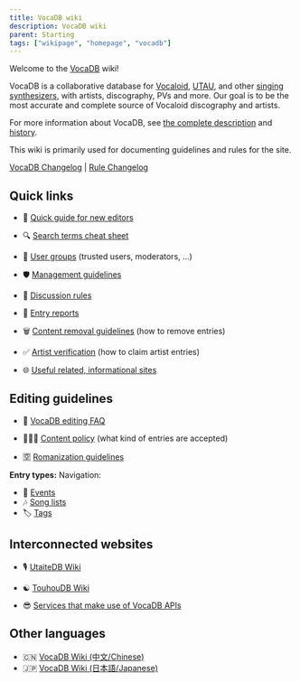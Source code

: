---
title: VocaDB wiki
description: VocaDB wiki
parent: Starting
tags: ["wikipage", "homepage", "vocadb"]
---

Welcome to the [VocaDB](http://vocadb.net/) wiki!

VocaDB is a collaborative database for [Vocaloid](https://en.wikipedia.org/wiki/Vocaloid), [UTAU](https://en.wikipedia.org/wiki/Utau), and other [singing synthesizers](https://en.wikipedia.org/wiki/Speech_synthesis), with artists, discography, PVs and more. Our goal is to be the most accurate and complete source of Vocaloid discography and artists.

For more information about VocaDB, see [the complete description](/docs/footer/vocadb-what-is-it-for) and [history](/docs/documentation/vocadbs-history).

This wiki is primarily used for documenting guidelines and rules for the site.

[VocaDB Changelog](/docs/documentation/website-changelog) | [Rule Changelog](/docs/pinned/rule-changelog)

## Quick links

* 👶  [Quick guide for new editors](/docs/pinned/quick-guide-for-new-editors)
* 🔍 [Search terms cheat sheet](/docs/documentation/search-terms-cheat-sheet)
* 👥  [User groups](/docs/documentation/user-groups) (trusted users, moderators, ...)
* 🛡️   [Management guidelines](/docs/other-guidelines/management-guidelines)
* 💬  [Discussion rules](/docs/pinned/discussion-rules)

* 🏴 [Entry reports](/docs/pinned/entry-reports)
* 🗑️  [Content removal guidelines](/docs/other-guidelines/content-removal-guidelines) (how to remove entries)
* ✅  [Artist verification](/docs/artists/artist-verification) (how to claim artist entries)

* 🌐  [Useful related, informational sites](/docs/other/useful-related-informational-sites)

## Editing guidelines

* 🧾  [VocaDB editing FAQ](/docs/pinned/vocadb-editing-faq)
* 🕵🏻‍♂️ [Content policy](/docs/other-guidelines/content-policy) (what kind of entries are accepted)

* 🈳 [Romanization guidelines](/docs/other-guidelines/romanization-guidelines)

**Entry types:**
Navigation:

<Navigation />

* 📅 [Events](/docs/secondary-entry-types/events)
* 🎶 [Song lists](/docs/secondary-entry-types/song-lists)
* 🏷️ [Tags](/docs/secondary-entry-types/tags)

## Interconnected websites

* 🎙️ [UtaiteDB Wiki](/tags/utaitedb)
* ☯︎ [TouhouDB Wiki](/tags/touhoudb)

* 😎 [Services that make use of VocaDB APIs](/docs/documentation/services-that-make-use-of-vocadb-apis)

## Other languages

* 🇨🇳 [VocaDB Wiki (中文/Chinese)](/tags/chinese)
* 🇯🇵 [VocaDB Wiki (日本語/Japanese)](/tags/japanese)